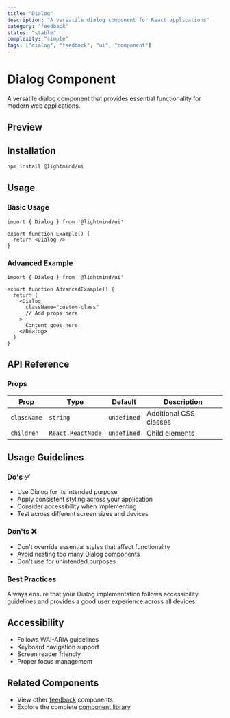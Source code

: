 ```yaml
---
title: "Dialog"
description: "A versatile dialog component for React applications"
category: "feedback"
status: "stable"
complexity: "simple"
tags: ["dialog", "feedback", "ui", "component"]
---
```



# Dialog Component

A versatile dialog component that provides essential functionality for modern web applications.

## Preview

<div className="space-y-6">
  <DialogDemo />
</div>

## Installation

```bash
npm install @lightmind/ui
```

## Usage

### Basic Usage

```tsx
import { Dialog } from '@lightmind/ui'

export function Example() {
  return <Dialog />
}
```

### Advanced Example

```tsx
import { Dialog } from '@lightmind/ui'

export function AdvancedExample() {
  return (
    <Dialog
      className="custom-class"
      // Add props here
    >
      Content goes here
    </Dialog>
  )
}
```

## API Reference

### Props

| Prop | Type | Default | Description |
|------|------|---------|-------------|
| `className` | `string` | `undefined` | Additional CSS classes |
| `children` | `React.ReactNode` | `undefined` | Child elements |

## Usage Guidelines

### Do's ✅

- Use Dialog for its intended purpose
- Apply consistent styling across your application
- Consider accessibility when implementing
- Test across different screen sizes and devices

### Don'ts ❌

- Don't override essential styles that affect functionality
- Avoid nesting too many Dialog components
- Don't use for unintended purposes

### Best Practices

Always ensure that your Dialog implementation follows accessibility guidelines and provides a good user experience across all devices.

## Accessibility

- Follows WAI-ARIA guidelines
- Keyboard navigation support
- Screen reader friendly
- Proper focus management

## Related Components

- View other [feedback](/category/feedback) components
- Explore the complete [component library](/search)
